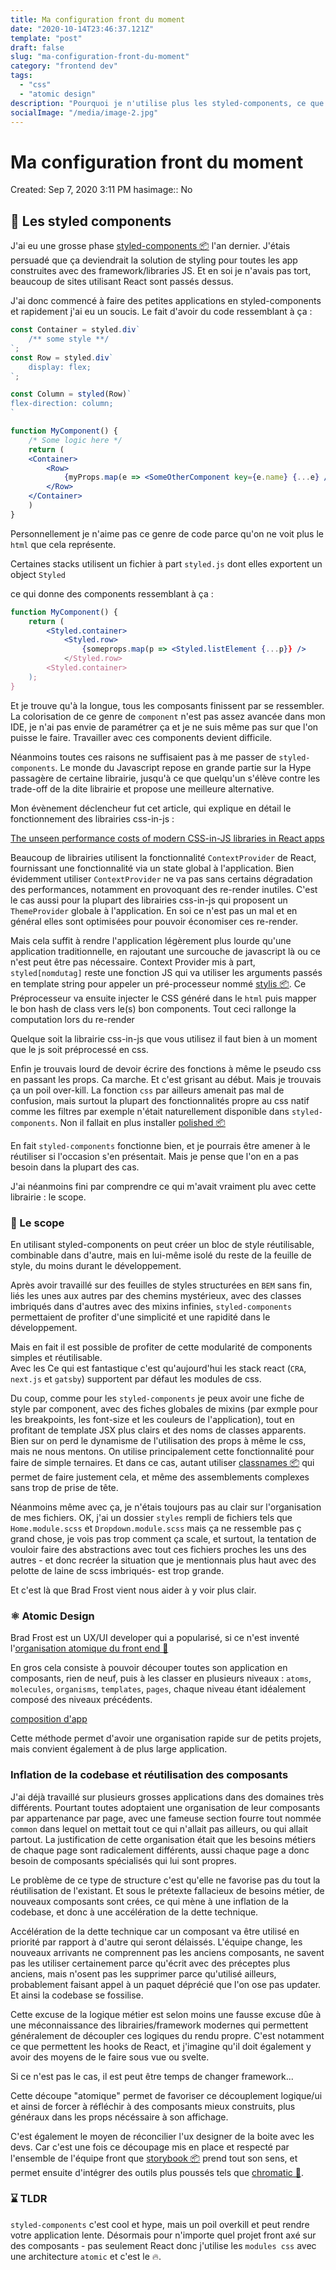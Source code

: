 ```yaml
---
title: Ma configuration front du moment
date: "2020-10-14T23:46:37.121Z"
template: "post"
draft: false
slug: "ma-configuration-front-du-moment"
category: "frontend dev"
tags:
  - "css"
  - "atomic design"
description: "Pourquoi je n'utilise plus les styled-components, ce que j'utilise à la place et comment j'organise mes stacks aujourd'hui"
socialImage: "/media/image-2.jpg"
---
```


# Ma configuration front du moment

Created: Sep 7, 2020 3:11 PM
hasimage:: No

## 💅 Les styled components

J'ai eu une grosse phase [styled-components 📦](https://styled-components.com/) l'an dernier. 
J'étais persuadé que ça deviendrait la solution de styling pour toutes les app construites avec des framework/libraries JS. Et en soi je n'avais pas tort, beaucoup de sites utilisant React sont passés dessus.

J'ai donc commencé à faire des petites applications en styled-components et rapidement  j'ai eu un soucis. 
Le fait d'avoir du code ressemblant à ça : 

```jsx
const Container = styled.div`
	/** some style **/
`;
const Row = styled.div`
	display: flex;
`;

const Column = styled(Row)`
flex-direction: column;
`

function MyComponent() {
	/* Some logic here */
	return (
	<Container>
		<Row>
			{myProps.map(e => <SomeOtherComponent key={e.name} {...e} />}
		</Row>
	</Container>
	)
}
```

Personnellement je n'aime pas ce genre de code parce qu'on ne voit plus le `html` que cela représente. 

Certaines stacks utilisent un fichier à part `styled.js`  dont elles exportent un object `Styled` 

ce qui donne des components ressemblant à ça : 

```jsx
function MyComponent() {
	return (
		<Styled.container>
			<Styled.row>
				{someprops.map(p => <Styled.listElement {...p}} />
			</Styled.row>
		<Styled.container>
	);
}
```

Et je trouve qu'à la longue, tous les composants finissent par se ressembler. La colorisation de ce genre de `component` n'est pas assez avancée dans mon IDE, je n'ai pas envie de paramétrer ça et je ne suis même pas sur que l'on puisse le faire. Travailler avec ces components devient difficile.

Néanmoins toutes ces raisons ne suffisaient pas à me passer de `styled-components`. 
Le monde du Javascript repose en grande partie sur la Hype passagère de certaine librairie, jusqu'à ce que quelqu'un s'élève contre les trade-off de la dite librairie et propose une meilleure alternative. 

Mon évènement déclencheur fut cet article, qui explique en détail le fonctionnement des librairies css-in-js :  

[The unseen performance costs of modern CSS-in-JS libraries in React apps](https://calendar.perfplanet.com/2019/the-unseen-performance-costs-of-css-in-js-in-react-apps/)

Beaucoup de librairies utilisent la fonctionnalité `ContextProvider` de React, fournissant une fonctionnalité via un state global à l'application. 
Bien évidemment utiliser `ContextProvider` ne va pas sans certains dégradation des performances, notamment en provoquant des re-render inutiles. 
C'est le cas aussi pour la plupart des librairies css-in-js qui proposent un `ThemeProvider` globale à l'application. 
En soi ce n'est pas un mal et en général elles sont optimisées pour pouvoir économiser ces re-render. 

Mais cela suffit à rendre l'application légèrement plus lourde qu'une application traditionnelle, en rajoutant une surcouche de javascript là ou ce n'est peut être pas nécessaire. 
Context Provider mis à part,  `styled[nomdutag]` reste une fonction JS qui va utiliser les arguments passés en template string pour appeler un pré-processeur nommé [stylis 📦](https://stylis.js.org/). Ce Préprocesseur va ensuite injecter le CSS généré dans le ``html`` puis mapper le bon hash de class vers le(s) bon components. Tout ceci rallonge la computation lors du re-render

Quelque soit la librairie css-in-js que vous utilisez il faut bien à un moment que le js soit préprocessé en css. 

Enfin je trouvais lourd de devoir écrire des fonctions à même le pseudo css en passant les props. Ca marche. Et c'est grisant au début. Mais je trouvais ça un poil over-kill.
La fonction `css` par ailleurs amenait pas mal de confusion, mais surtout la plupart des fonctionnalités propre au css natif comme les filtres par exemple n'était naturellement disponible dans `styled-components`. Non il fallait en plus installer [polished 📦](https://polished.js.org/)

En fait `styled-components` fonctionne bien, et je pourrais être amener à le réutiliser si l'occasion s'en présentait. Mais je pense que l'on en a pas besoin dans la plupart des cas. 

J'ai néanmoins fini par comprendre ce qui m'avait vraiment plu avec cette librairie : le scope. 

### 🔬 Le scope

En utilisant styled-components on peut créer un bloc de style réutilisable, combinable dans d'autre, mais en lui-même isolé du reste de la feuille de style, du moins durant le développement. 

Après avoir travaillé sur des feuilles de styles structurées en `BEM` sans fin, liés les unes aux autres par des chemins mystérieux, avec des classes imbriqués dans d'autres avec des mixins infinies, `styled-components` permettaient de profiter d'une simplicité et une rapidité dans le développement. 

Mais en fait il est possible de profiter de cette modularité de components simples et réutilisable.  
Avec les 
Ce qui est fantastique c'est qu'aujourd'hui les stack react (`CRA`, `next.js` et `gatsby`) supportent par défaut les modules de css. 

Du coup, comme pour les `styled-components` je peux avoir une fiche de style par component, avec des fiches globales de mixins (par exmple pour les breakpoints, les font-size et les couleurs de l'application), tout en profitant de template JSX plus clairs et des noms de classes apparents.
Bien sur on perd le dynamisme de l'utilisation des props à même le css, mais ne nous mentons. On utilise principalement cette fonctionnalité pour faire de simple ternaires. Et dans ce cas, autant utiliser [classnames 📦](https://www.npmjs.com/package/classnames) qui permet de faire justement cela, et même des assemblements complexes sans trop de prise de tête. 

Néanmoins même avec ça, je n'étais toujours pas au clair sur l'organisation de mes fichiers. OK, j'ai un dossier `styles` rempli de fichiers tels que `Home.module.scss` et `Dropdown.module.scss` mais ça ne ressemble pas ç grand chose, je vois pas trop comment ça scale, et surtout, la tentation de vouloir faire des abstractions avec tout ces fichiers proches les uns des autres - et donc recréer la situation que je mentionnais plus haut avec des pelotte de laine de scss imbriqués- est trop grande. 

Et c'est là que Brad Frost vient nous aider à y voir plus clair. 

### ⚛️ Atomic Design

Brad Frost est un UX/UI developer qui a popularisé, si ce n'est inventé l'[organisation atomique du front end 📝](https://bradfrost.com/blog/post/atomic-web-design/)

En gros cela consiste à pouvoir découper toutes son application en composants, rien de neuf, puis à les classer en plusieurs niveaux : `atoms`, `molecules`, `organisms`, `templates`, `pages`, chaque niveau étant idéalement composé des niveaux précédents. 

[composition d'app](https://www.notion.so/4158869b2d7e46c9a04b6112ce5e5cd4)

Cette méthode permet d'avoir une organisation rapide sur de petits projets, mais convient également à de plus large application. 

### Inflation de la codebase et réutilisation des composants

J'ai déjà travaillé sur plusieurs grosses applications dans des domaines très différents. Pourtant toutes adoptaient une organisation de leur composants par appartenance par page, avec une fameuse section fourre tout nommée `common` dans lequel on mettait tout ce qui n'allait pas ailleurs, ou qui allait partout. La justification de cette organisation était que les besoins métiers de chaque page sont radicalement différents, aussi chaque page a donc besoin de composants spécialisés qui lui sont propres. 

Le problème de ce type de structure c'est qu'elle ne favorise pas du tout la réutilisation de l'existant. Et sous le prétexte fallacieux de besoins métier, de nouveaux composants sont crées, ce qui mène à une inflation de la codebase, et donc à une accélération de la dette technique. 

Accélération de la dette technique car un composant va être utilisé en priorité par rapport à d'autre qui seront délaissés. L'équipe change, les nouveaux arrivants ne comprennent pas les anciens composants, ne savent pas les utiliser certainement parce qu'écrit avec des préceptes plus anciens, mais n'osent pas les supprimer parce qu'utilisé ailleurs, probablement faisant appel à un paquet déprécié que l'on ose pas updater. Et ainsi la codebase se fossilise. 

Cette excuse de la logique métier est selon moins une fausse excuse dûe à une méconnaissance des librairies/framework modernes qui permettent généralement de découpler ces logiques du rendu propre. 
C'est notamment ce que permettent les hooks de React, et j'imagine qu'il doit également y avoir des moyens de le faire sous vue ou svelte. 

Si ce n'est pas le cas, il est peut être temps de changer framework...

Cette découpe "atomique" permet de favoriser ce découplement logique/ui et ainsi de forcer à réfléchir à des composants mieux construits, plus généraux dans les props nécéssaire à son affichage. 

C'est également le moyen de réconcilier l'ux designer de la boite avec les devs. Car c'est une fois ce découpage mis en place et respecté par l'ensemble de l'équipe front que [storybook 📦](https://storybook.js.org/) prend tout son sens, et permet ensuite d'intégrer des outils plus poussés tels que [chromatic 🔧](https://www.chromatic.com/docs/). 

### ⌛️ TLDR

`styled-components` c'est cool et hype, mais un poil overkill et peut rendre votre application lente. 
Désormais pour n'importe quel projet front axé sur des composants - pas seulement React donc 
j'utilise les `modules css` avec une architecture `atomic` et c'est le 🔥.